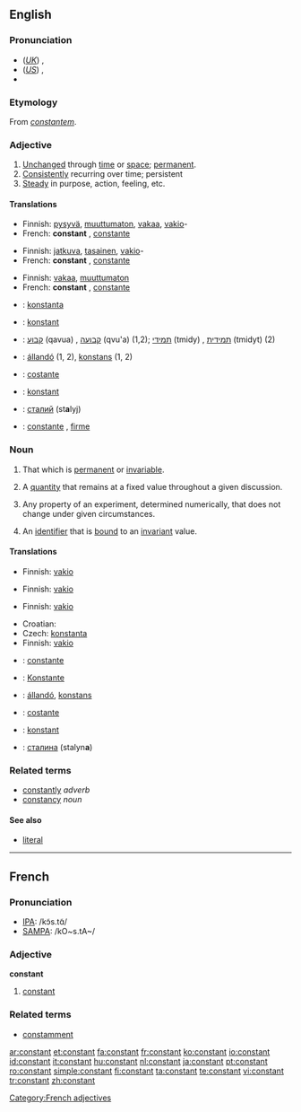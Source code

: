 ==English==

===Pronunciation===
*(''[[Received Pronunciation|UK]]'') {{IPA|/ˈkɒnstənt/}}, {{SAMPA|/"kQnst@nt/}}
*(''[[General American|US]]'') {{IPA|/ˈkɑnstənt/}}, {{SAMPA|/"kAnst@nt/}}
*{{audio|en-us-constant.ogg|Audio (US)}}

===Etymology===
From {{L.}} ''[[constantem]]''.

===Adjective===
{{en-adj}}

# [[unchanged|Unchanged]] through [[time]] or [[space]]; [[permanent]].
# [[consistently|Consistently]] recurring over time; persistent
# [[steady|Steady]] in purpose, action, feeling, etc.

====Translations====
{{trans-top|unchanged through time}}
*Finnish: [[pysyvä]], [[muuttumaton]], [[vakaa]], [[vakio]]-
*French: '''constant''' {{m}}, [[constante]] {{f}}
{{trans-mid}}
{{trans-bottom}}

{{trans-top|consistently recurring over time}}
*Finnish: [[jatkuva]], [[tasainen]], [[vakio]]-
*French: '''constant''' {{m}}, [[constante]] {{f}}
{{trans-mid}}
{{trans-bottom}}

{{trans-top|steady}}
*Finnish: [[vakaa]], [[muuttumaton]]
*French: '''constant''' {{m}}, [[constante]] {{f}}
{{trans-mid}}
{{trans-bottom}}

{{checktrans-top}}
*{{ttbc|Esperanto}}: [[konstanta]]
*{{ttbc|German}}: [[konstant]]
*{{ttbc|Hebrew}}: [[קבוע]] (qavua) {{m}}, [[קבועה]] (qvu'a) {{f}} (1,2); [[תמידי]] (tmidy) {{m}}, [[תמידית]] (tmidyt) {{f}} (2)
*{{ttbc|Hungarian}}: [[állandó]] (1, 2), [[konstans]] (1, 2)
*{{ttbc|Italian}}: [[costante]] {{mf}}
*{{ttbc|Swedish}}: [[konstant]]
*{{ttbc|Ukrainian}}: [[сталий]] {{m}} (st'''a'''lyj)
*{{ttbc|Spanish}}: [[constante]] {{mf}}, [[firme]] {{mf}}
{{trans-bottom}}

===Noun===
{{en-noun}}

# That which is [[permanent]] or [[invariable]].
# {{algebra}} A [[quantity]] that remains at a fixed value throughout a given discussion.
# {{science}} Any property of an experiment, determined numerically, that does not change under given circumstances.
# {{computing}} An [[identifier]] that is [[bound]] to an [[invariant]] value.

====Translations====
{{trans-top|that which is permanent or invariable}}
*Finnish: [[vakio]]
{{trans-mid}}
{{trans-bottom}}

{{trans-top|algebra: quantity that remains fixed}}
*Finnish: [[vakio]]
{{trans-mid}}
{{trans-bottom}}

{{trans-top|science: property that does not change}}
*Finnish: [[vakio]]
{{trans-mid}}
{{trans-bottom}}

{{trans-top|identifier that is bound to an invariant value}}
*Croatian: {{t|hr|konstanta|f}}
*Czech: [[konstanta]] {{f}}
*Finnish: [[vakio]]
{{trans-mid}}
{{trans-bottom}}

{{checktrans-top}}
*{{ttbc|French}}: [[constante]] {{f}}
*{{ttbc|German}}: [[Konstante]] {{f}}
*{{ttbc|Hungarian}}: [[állandó]], [[konstans]]
*{{ttbc|Italian}}: [[costante]] {{f}}
*{{ttbc|Swedish}}: [[konstant]] {{c}}
*{{ttbc|Ukrainian}}: [[сталина]] {{f}} (stalyn'''a''')
{{trans-bottom}}

===Related terms===
* [[constantly]] ''adverb''
* [[constancy]] ''noun''

====See also====
* {{computing}} [[literal]]

----

==French==

===Pronunciation===
*[[w:IPA|IPA]]: /kɔ̃s.tɑ̃/
*[[w:SAMPA|SAMPA]]: /kO~s.tA~/

===Adjective===
{{fr-infl-adj|sm=constant|sf=constante|pm=constants|pf=constantes|smp=kɔ̃s.tɑ̃|sfp=kɔ̃s.tɑ̃t|pmp=kɔ̃s.tɑ̃|pfp=kɔ̃s.tɑ̃t}}
{{fr-adj}}
'''constant'''

# [[#Adjective|constant]]

===Related terms===
* [[constamment]]

[[Category:French adjectives]]

[[ar:constant]]
[[et:constant]]
[[fa:constant]]
[[fr:constant]]
[[ko:constant]]
[[io:constant]]
[[id:constant]]
[[it:constant]]
[[hu:constant]]
[[nl:constant]]
[[ja:constant]]
[[pt:constant]]
[[ro:constant]]
[[simple:constant]]
[[fi:constant]]
[[ta:constant]]
[[te:constant]]
[[vi:constant]]
[[tr:constant]]
[[zh:constant]]